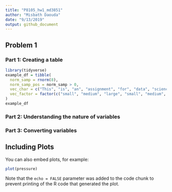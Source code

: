 ```yaml
---
title: "P8105_hw1_md3851"
author: "Misbath Daouda"
date: "9/13/2019"
output: github_document
---
```




## Problem 1
### Part 1: Creating a table 

```r
library(tidyverse)
example_df = tibble(
  norm_samp = rnorm(8),
  norm_samp_pos = norm_samp > 0,
  vec_char = c("This", "is", "an", "assignment", "for", "data", "science", "class"),
  vec_factor = factor(c("small", "medium", "large", "small", "medium", "large", "small", "small"))
)
example_df
```

### Part 2: Understanding the nature of variables  

### Part 3: Converting variables 

## Including Plots

You can also embed plots, for example:

```r
plot(pressure)
```

Note that the `echo = FALSE` parameter was added to the code chunk to prevent printing of the R code that generated the plot.
